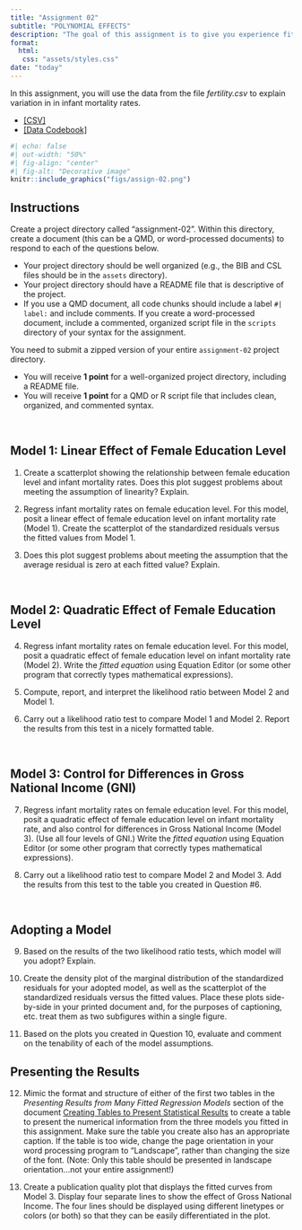 ```yaml
---
title: "Assignment 02"
subtitle: "POLYNOMIAL EFFECTS"
description: "The goal of this assignment is to give you experience fitting, interpreting, and evaluating models with polynomial effects. This assignment is worth 15 points. <br /><br /> *Copyright EPSY 8252, 2024*"
format:
  html:
   css: "assets/styles.css"
date: "today"
---
```


In this assignment, you will use the data from the file *fertility.csv* to explain variation in in infant mortality rates. 

- [[CSV]](https://raw.githubusercontent.com/zief0002/fluffy-ants/main//fertility.csv)
- [[Data Codebook]](http://zief0002.github.io/fluffy-ants/codebooks/fertility.html)


```r
#| echo: false
#| out-width: "50%"
#| fig-align: "center"
#| fig-alt: "Decorative image"
knitr::include_graphics("figs/assign-02.png")
```


## Instructions

Create a project directory called "assignment-02". Within this directory, create a document (this can be a QMD, or word-processed documents) to respond to each of the questions below. 

- Your project directory should be well organized (e.g., the BIB and CSL files should be in the `assets` directory).
- Your project directory should have a README file that is descriptive of the project.
- If you use a QMD document, all code chunks should include a label `#| label:` and include comments. If you create a word-processed document, include a commented, organized script file in the `scripts` directory of your syntax for the assignment.

You need to submit a zipped version of your entire `assignment-02` project directory.

- You will receive **1 point** for a well-organized project directory, including a README file.
- You will receive **1 point** for a QMD or R script file that includes clean, organized, and commented syntax.

<br />


## Model 1: Linear Effect of Female Education Level

1. Create a scatterplot showing the relationship between female education level and infant mortality rates.  Does this plot suggest problems about meeting the assumption of linearity? Explain.


2. Regress infant mortality rates on female education level. For this model, posit a linear effect of female education level on infant mortality rate (Model 1). Create the scatterplot of the standardized residuals versus the fitted values from Model 1.

3. Does this plot suggest problems about meeting the assumption that the average residual is zero at each fitted value? Explain.

<br />


## Model 2: Quadratic Effect of Female Education Level

4. Regress infant mortality rates on female education level. For this model, posit a quadratic effect of female education level on infant mortality rate (Model 2). Write the *fitted equation* using Equation Editor (or some other program that correctly types mathematical expressions).

5. Compute, report, and interpret the likelihood ratio between Model 2 and Model 1.

6. Carry out a likelihood ratio test to compare Model 1 and Model 2. Report the results from this test in a nicely formatted table.


<br />


## Model 3: Control for Differences in Gross National Income (GNI)

7.  Regress infant mortality rates on female education level. For this model, posit a quadratic effect of female education level on infant mortality rate, and also control for differences in Gross National Income (Model 3). (Use all four levels of GNI.) Write the *fitted equation* using Equation Editor (or some other program that correctly types mathematical expressions).

8. Carry out a likelihood ratio test to compare Model 2 and Model 3. Add the results from this test to the table you created in Question \#6.

<br />


## Adopting a Model

9. Based on the results of the two likelihood ratio tests, which model will you adopt? Explain.

10. Create the density plot of the marginal distribution of the standardized residuals for your adopted model, as well as the scatterplot of the standardized residuals versus the fitted values. Place these plots side-by-side in your printed document and, for the purposes of captioning, etc. treat them as two subfigures within a single figure.

11. Based on the plots you created in Question 10, evaluate and comment on the tenability of each of the model assumptions. 
<br />


## Presenting the Results

12.  Mimic the format and structure of either of the first two tables in the *Presenting Results from Many Fitted Regression Models* section of the document [Creating Tables to Present Statistical Results](https://zief0002.github.io/musings/creating-tables-to-present-statistical-results.html) to create a table to present the numerical information from the three models you fitted in this assignment. Make sure the table you create also has an appropriate caption. If the table is too wide, change the page orientation in your word processing program to "Landscape", rather than changing the size of the font. (Note: Only this table should be presented in landscape orientation...not your entire assignment!)

13. Create a publication quality plot that displays the fitted curves from Model 3. Display four separate lines to show the effect of Gross National Income. The four lines should be displayed using different linetypes or colors (or both) so that they can be easily differentiated in the plot.


